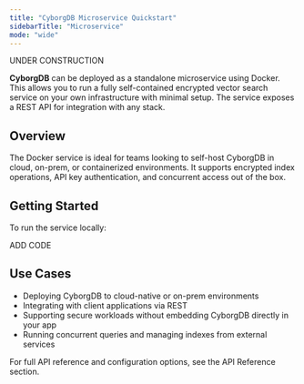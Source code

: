 ```yaml
---
title: "CyborgDB Microservice Quickstart"
sidebarTitle: "Microservice"
mode: "wide"
---
```


<Warning>UNDER CONSTRUCTION</Warning>

**CyborgDB** can be deployed as a standalone microservice using Docker. This allows you to run a fully self-contained encrypted vector search service on your own infrastructure with minimal setup. The service exposes a REST API for integration with any stack.

## Overview
The Docker service is ideal for teams looking to self-host CyborgDB in cloud, on-prem, or containerized environments. It supports encrypted index operations, API key authentication, and concurrent access out of the box.

## Getting Started
To run the service locally:

ADD CODE

## Use Cases
- Deploying CyborgDB to cloud-native or on-prem environments
- Integrating with client applications via REST
- Supporting secure workloads without embedding CyborgDB directly in your app
- Running concurrent queries and managing indexes from external services

For full API reference and configuration options, see the API Reference section.